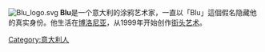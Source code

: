 {{多個問題|
{{unreferenced|time=2012-03-01T07:58:54+00:00}}
{{Expand English|Blu (artist)}}
}}
{{noteTA
|1=zh-hans:博洛尼亚;zh-hk:博洛尼亞;zh-tw:波隆納;
}}
[[File:Blu_logo.svg|thumb]]
'''Blu'''是一个意大利的涂鸦艺术家，一直以「Blu」這個假名隐藏他的真实身份。他生活在[[博洛尼亚|博洛尼亚]]，从1999年开始创作[[街头艺术|街头艺术]]。

[[Category:意大利人|Category:意大利人]]